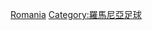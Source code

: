 {{Catnav|頁面分類|...|足球|各國足球|羅馬尼亞足球}}
{{Catnav|頁面分類|...|各國體育|羅馬尼亞體育|羅馬尼亞足球}}
{{Catnav|頁面分類|...|各國體育|各國足球|羅馬尼亞足球}}

[[Category:各國球會的足球運動員|Romania]]
[[Category:羅馬尼亞足球|Category:羅馬尼亞足球]]